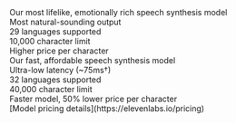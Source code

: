 <CardGroup cols={2}>
  <Card title="Eleven Multilingual v2" href="#eleven-multilingual-v2">
    Our most lifelike, emotionally rich speech synthesis model
    <div className="mt-4 space-y-2 pb-6">
      <div className="text-sm">Most natural-sounding output</div>
      <div className="text-sm">29 languages supported</div>
      <div className="text-sm">10,000 character limit</div>
      <div className="text-sm">Higher price per character</div>
    </div>
    <div id="model-card-wave">
      <ElevenLabsWaveform color="orange" />
    </div>
  </Card>
  <Card title="Eleven Flash v2.5" href="#eleven-flash-v25">
    Our fast, affordable speech synthesis model
    <div className="mt-4 space-y-2 pb-6">
      <div className="text-sm">Ultra-low latency (~75ms&dagger;)</div>
      <div className="text-sm">32 languages supported</div>
      <div className="text-sm">40,000 character limit</div>
      <div className="text-sm">Faster model, 50% lower price per character</div>
    </div>
    <div id="model-card-wave">
      <ElevenLabsWaveform color="gray" />
    </div>
  </Card>
</CardGroup>
<div className="text-center">[Model pricing details](https://elevenlabs.io/pricing)</div>
